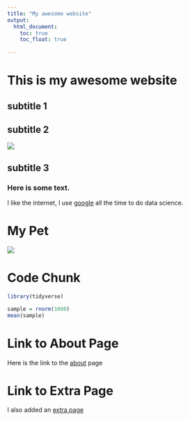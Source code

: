 ```yaml
---
title: "My awesome website"
output: 
  html_document:
    toc: true
    toc_float: true
    
---
```


# This is my awesome website

## subtitle 1


## subtitle 2


![](https://media.giphy.com/media/drXGoW1iudhKw/giphy.gif)


## subtitle 3


### Here is some text. 

I like the internet, I use
[google](https://www.google.com/) all the time to do data science.




# My Pet

![](images/kitten.jpg)


# Code Chunk
```r
library(tidyverse)

sample = rnorm(1000)
mean(sample)

```


# Link to About Page
Here is the link to the [about](about.html) page

# Link to Extra Page
I also added an [extra page](extra_page.html)






